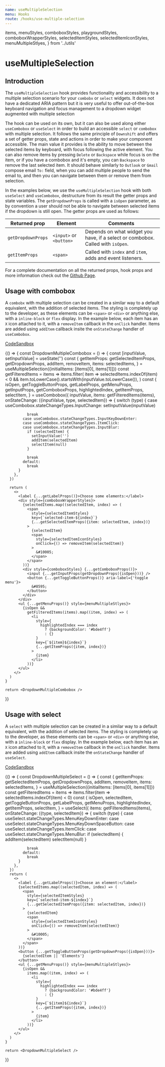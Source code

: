 ```yaml
---
name: useMultipleSelection
menu: Hooks
route: /hooks/use-multiple-selection
---
```


  items,
  menuStyles,
  comboboxStyles,
  playgroundStyles,
  comboboxWrapperStyles,
  selectedItemStyles,
  selectedItemIconStyles,
  menuMultipleStlyes,
} from '../utils'

# useMultipleSelection

## Introduction

The `useMultipleSelection` hook provides functionality and accessibility to a
multiple selection scenario for your `combobx` or `select` widgets. It does not
have a dedicated ARIA pattern but it is very useful to offer out-of-the-box
keyboard navigation and focus management to a dropdown widget augmented with
multiple selection

The hook can be used on its own, but it can also be used along either
`useCombobox` or `useSelect` in order to build an accessible `select` or
`combobox` with multiple selection. It follows the same principle of `Downshift`
and offers a set of getter props, state and actions in order to make your
component accessible. The main value it provides is the ability to move between
the selected items by keyboard, with focus following the active element. You can
also remove items by pressing `Delete` or `Backspace` while focus is on the
item, or if you have a combobox and it's empty, you can `Backspace` to remove
the last selected item. It should behave similarly to `Outlook` or `Gmail`
compose email `To:` field, when you can add multiple people to send the email
to, and then you can navigate between them or remove them from selection.

In the examples below, we use the `useMultipleSelection` hook with both
`useSelect` and `useCombobox`, destructure from its result the getter props and
state variables. The `getDropdownProps` is called with a `isOpen` parameter, as
by convention a user should not be able to navigate between selected items if
the dropdown is still open. The getter props are used as follows:

| Returned prop      | Element                 | Comments                                                                        |
| ------------------ | ----------------------- | ------------------------------------------------------------------------------- |
| `getDropdownProps` | `<input>` or `<button>` | Depends on what widget you have, if a select or combobox. Called with `isOpen`. |
| `getItemProps`     | `<span>`                | Called with `index` and `item`, adds and event listeners.                       |

For a complete documentation on all the returned props, hook props and more
information check out the
[Github Page](https://github.com/downshift-js/downshift/tree/master/src/hooks/useMultipleSelection).

## Usage with combobox

A `combobx` with multiple selection can be created in a similar way to a default
equivalent, with the addition of selected items. The styling is completely up to
the developer, as these elements can be `<span>` or `<div>` or anything else,
with a `inline-block` or `flex` display. In the example below, each item has an
`X` icon attached to it, with a `removeItem` callback in the `onClick` handler.
Items are added using `addItem` callback insite the `onStateChange` handler of
`useCombobox`.

[CodeSandbox](https://codesandbox.io/s/usemultipleselection-combobox-usage-ft8zd)

<Playground style={playgroundStyles}>
  {() => {
    const DropdownMultipleCombobox = () => {
      const [inputValue, setInputValue] = useState('')
      const {
        getItemProps: getSelectedItemProps,
        getDropdownProps,
        addItem,
        removeItem,
        items: selectedItems,
      } = useMultipleSelection({initialItems: [items[0], items[1]]})
      const getFilteredItems = items =>
        items.filter(
          item =>
            selectedItems.indexOf(item) < 0 &&
            item.toLowerCase().startsWith(inputValue.toLowerCase()),
        )
      const {
        isOpen,
        getToggleButtonProps,
        getLabelProps,
        getMenuProps,
        getInputProps,
        getComboboxProps,
        highlightedIndex,
        getItemProps,
        selectItem,
      } = useCombobox({
        inputValue,
        items: getFilteredItems(items),
        onStateChange: ({inputValue, type, selectedItem}) => {
          switch (type) {
            case useCombobox.stateChangeTypes.InputChange:
              setInputValue(inputValue)

              break
            case useCombobox.stateChangeTypes.InputKeyDownEnter:
            case useCombobox.stateChangeTypes.ItemClick:
            case useCombobox.stateChangeTypes.InputBlur:
              if (selectedItem) {
                setInputValue('')
                addItem(selectedItem)
                selectItem(null)
              }

              break
            default:
              break
          }
        },
      })

      return (
        <>
          <label {...getLabelProps()}>Choose some elements:</label>
          <div style={comboboxWrapperStyles}>
            {selectedItems.map((selectedItem, index) => (
              <span
                style={selectedItemStyles}
                key={`selected-item-${index}`}
                {...getSelectedItemProps({item: selectedItem, index})}
              >
                {selectedItem}
                <span
                  style={selectedItemIconStyles}
                  onClick={() => removeItem(selectedItem)}
                >
                  &#10005;
                </span>
              </span>
            ))}
            <div style={comboboxStyles} {...getComboboxProps()}>
              <input {...getInputProps(getDropdownProps({isOpen}))} />
              <button {...getToggleButtonProps()} aria-label={'toggle menu'}>
                &#8595;
              </button>
            </div>
          </div>
          <ul {...getMenuProps()} style={menuMultipleStlyes}>
            {isOpen &&
              getFilteredItems(items).map((item, index) => (
                <li
                  style={
                    highlightedIndex === index
                      ? {backgroundColor: '#bde4ff'}
                      : {}
                  }
                  key={`${item}${index}`}
                  {...getItemProps({item, index})}
                >
                  {item}
                </li>
              ))}
          </ul>
        </>
      )
    }

    return <DropdownMultipleCombobox />
  }}
</Playground>

## Usage with select

A `select` with multiple selection can be created in a similar way to a default
equivalent, with the addition of selected items. The styling is completely up to
the developer, as these elements can be `<span>` or `<div>` or anything else,
with a `inline-block` or `flex` display. In the example below, each item has an
`X` icon attached to it, with a `removeItem` callback in the `onClick` handler.
Items are added using `addItem` callback insite the `onStateChange` handler of
`useSelect`.

[CodeSandbox](https://codesandbox.io/s/usemultipleselection-combobox-usage-ft8zd)

<Playground style={playgroundStyles}>
  {() => {
    const DropdownMultipleSelect = () => {
      const {
        getItemProps: getSelectedItemProps,
        getDropdownProps,
        addItem,
        removeItem,
        items: selectedItems,
      } = useMultipleSelection({initialItems: [items[0], items[1]]})
      const getFilteredItems = items =>
        items.filter(item => selectedItems.indexOf(item) < 0)
      const {
        isOpen,
        selectedItem,
        getToggleButtonProps,
        getLabelProps,
        getMenuProps,
        highlightedIndex,
        getItemProps,
        selectItem,
      } = useSelect({
        items: getFilteredItems(items),
        onStateChange: ({type, selectedItem}) => {
          switch (type) {
            case useSelect.stateChangeTypes.MenuKeyDownEnter:
            case useSelect.stateChangeTypes.MenuKeyDownSpaceButton:
            case useSelect.stateChangeTypes.ItemClick:
            case useSelect.stateChangeTypes.MenuBlur:
              if (selectedItem) {
                addItem(selectedItem)
                selectItem(null)
              }

              break
            default:
              break
          }
        },
      })
      return (
        <>
          <label {...getLabelProps()}>Choose an element:</label>
          {selectedItems.map((selectedItem, index) => (
            <span
              style={selectedItemStyles}
              key={`selected-item-${index}`}
              {...getSelectedItemProps({item: selectedItem, index})}
            >
              {selectedItem}
              <span
                style={selectedItemIconStyles}
                onClick={() => removeItem(selectedItem)}
              >
                &#10005;
              </span>
            </span>
          ))}
          <button {...getToggleButtonProps(getDropdownProps({isOpen}))}>
            {selectedItem || 'Elements'}
          </button>
          <ul {...getMenuProps()} style={menuMultipleStlyes}>
            {isOpen &&
              items.map((item, index) => (
                <li
                  style={
                    highlightedIndex === index
                      ? {backgroundColor: '#bde4ff'}
                      : {}
                  }
                  key={`${item}${index}`}
                  {...getItemProps({item, index})}
                >
                  {item}
                </li>
              ))}
          </ul>
        </>
      )
    }

    return <DropdownMultipleSelect />
  }}
</Playground>
